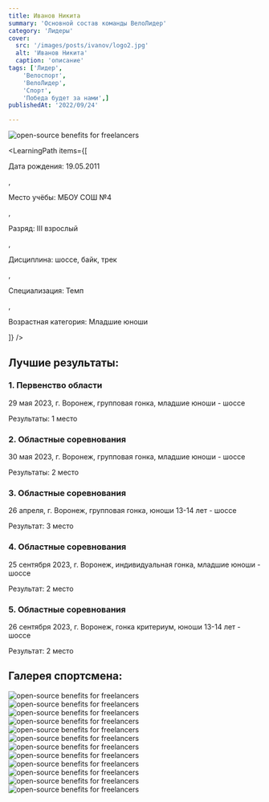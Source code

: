 ```yaml
---
title: Иванов Никита
summary: 'Основной состав команды ВелоЛидер'
category: 'Лидеры'
cover:
  src: '/images/posts/ivanov/logo2.jpg'
  alt: 'Иванов Никита'
  caption: 'описание'
tags: ['Лидер',
    'Велоспорт',
    'ВелоЛидер',
    'Спорт',
    'Победа будет за нами',]
publishedAt: '2022/09/24'

---
```

<CardLeaders>
<Image
  src="/images/posts/ivanov/logo2.jpg"
  alt="open-source benefits for freelancers"
/>

<LearningPath
  items={[
    <p>Дата рождения: 19.05.2011</p>,
    <p>Место учёбы: МБОУ СОШ №4</p>,
    <p>Разряд: III взрослый</p>,
    <p>Дисциплина: шоссе, байк, трек</p>,
    <p>Специализация: Темп</p>,
    <p>Возрастная категория: Младшие юноши</p>
  ]}
/>
</CardLeaders>

## Лучшие результаты:

### 1. Первенство области 

29 мая 2023, г. Воронеж, групповая гонка, младшие юноши - шоссе 

Результаты: 1 место 

### 2. Областные соревнования 

30 мая 2023, г. Воронеж, групповая гонка, младшие юноши - шоссе 

Результаты: 2 место 

### 3. Областные соревнования 

26 апреля, г. Воронеж, групповая гонка, юноши 13-14 лет - шоссе 

Результат: 3 место 

### 4. Областные соревнования 

25 сентября 2023, г. Воронеж, индивидуальная гонка, младшие юноши - шоссе 

Результат: 2 место 

### 5. Областные соревнования 

26 сентября 2023, г. Воронеж, гонка критериум, юноши 13-14 лет - шоссе 

Результат: 2 место


## Галерея спортсмена:
<Image
  src="/images/posts/ivanov/1.jpg"
  alt="open-source benefits for freelancers"
/>
<Image
  src="/images/posts/ivanov/2.jpg"
  alt="open-source benefits for freelancers"
/>
<Image
  src="/images/posts/ivanov/3.jpg"
  alt="open-source benefits for freelancers"
/>
<Image
  src="/images/posts/ivanov/4.jpg"
  alt="open-source benefits for freelancers"
/>
<Image
  src="/images/posts/ivanov/5.jpg"
  alt="open-source benefits for freelancers"
/>
<Image
  src="/images/posts/ivanov/6.jpg"
  alt="open-source benefits for freelancers"
/>
<Image
  src="/images/posts/ivanov/7.jpg"
  alt="open-source benefits for freelancers"
/>
<Image
  src="/images/posts/ivanov/8.jpg"
  alt="open-source benefits for freelancers"
/>
<Image
  src="/images/posts/ivanov/9.jpg"
  alt="open-source benefits for freelancers"
/>
<Image
  src="/images/posts/ivanov/10.jpg"
  alt="open-source benefits for freelancers"
/>
<Image
  src="/images/posts/ivanov/11.jpg"
  alt="open-source benefits for freelancers"
/>
<Image
  src="/images/posts/ivanov/12.jpg"
  alt="open-source benefits for freelancers"
/>



